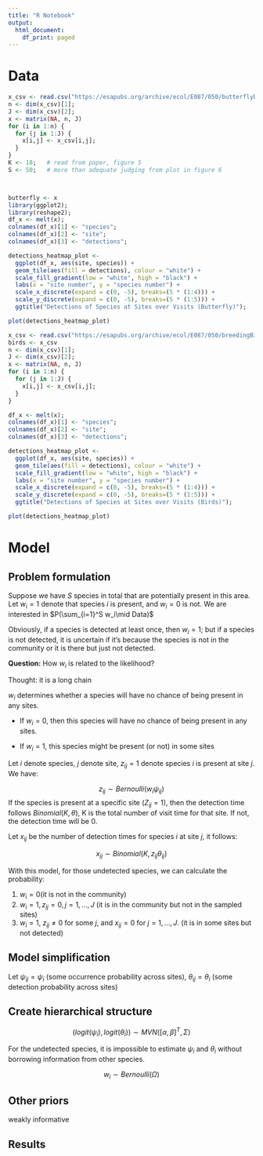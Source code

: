---
title: "R Notebook"
output:
  html_document:
    df_print: paged
---

# Data
```{r echo=FALSE}
x_csv <- read.csv("https://esapubs.org/archive/ecol/E087/050/butterflyData.txt");
n <- dim(x_csv)[1];
J <- dim(x_csv)[2];
x <- matrix(NA, n, J)
for (i in 1:n) {
  for (j in 1:J) {
    x[i,j] <- x_csv[i,j];
  }
}
K <- 18;   # read from paper, figure 5
S <- 50;   # more than adequate judging from plot in figure 6



butterfly <- x
library(ggplot2);
library(reshape2);
df_x <- melt(x);
colnames(df_x)[1] <- "species";
colnames(df_x)[2] <- "site";
colnames(df_x)[3] <- "detections";

detections_heatmap_plot <-
  ggplot(df_x, aes(site, species)) +
  geom_tile(aes(fill = detections), colour = "white") +
  scale_fill_gradient(low = "white", high = "black") +
  labs(x = "site number", y = "species number") +
  scale_x_discrete(expand = c(0, -5), breaks=(5 * (1:4))) +
  scale_y_discrete(expand = c(0, -5), breaks=(5 * (1:5))) +
  ggtitle("Detections of Species at Sites over Visits (Butterfly)");

plot(detections_heatmap_plot)

x_csv <- read.csv("https://esapubs.org/archive/ecol/E087/050/breedingBirdData.txt");
birds <- x_csv
n <- dim(x_csv)[1];
J <- dim(x_csv)[2];
x <- matrix(NA, n, J)
for (i in 1:n) {
  for (j in 1:J) {
    x[i,j] <- x_csv[i,j];
  }
}

df_x <- melt(x);
colnames(df_x)[1] <- "species";
colnames(df_x)[2] <- "site";
colnames(df_x)[3] <- "detections";

detections_heatmap_plot <-
  ggplot(df_x, aes(site, species)) +
  geom_tile(aes(fill = detections), colour = "white") +
  scale_fill_gradient(low = "white", high = "black") +
  labs(x = "site number", y = "species number") +
  scale_x_discrete(expand = c(0, -5), breaks=(5 * (1:4))) +
  scale_y_discrete(expand = c(0, -5), breaks=(5 * (1:5))) +
  ggtitle("Detections of Species at Sites over Visits (Birds)");

plot(detections_heatmap_plot)
```

# Model

## Problem formulation

Suppose we have $S$ species in total that are potentially present in this area. Let $w_i=1$ denote that species $i$ is present, and $w_i=0$ is not. We are interested in $P(\sum_{i=1}^S w_i\mid Data)$

Obviously, if a species is detected at least once, then $w_i=1$; but if a species is not detected, it is uncertain if it's because the species is not in the community or it is there but just not detected.

**Question:** How $w_i$ is related to the likelihood?

Thought: it is a long chain

$w_i$ determines whether a species will have no chance of being present in any sites.

- If $w_i=0$, then this species will have no chance of being present in any sites.

- If $w_i=1$, this species might be present (or not) in some sites



Let $i$ denote species, $j$ denote site, $z_{ij}=1$ denote species $i$ is present at site $j$. We have:

$$
z_{ij} \sim Bernoulli(w_i\psi_{ij})
$$
If the species is present at a specific site ($Z_{ij}=1$), then the detection time follows $Binomial(K, \theta)$, K is the total number of visit time for that site. If not, the detection time will be 0.


Let $x_{ij}$ be the number of detection times for species $i$ at site $j$, it follows:

$$
x_{ij} \sim Binomial(K, z_{ij}\theta_{ij})
$$

With this model, for those undetected species, we can calculate the probability: 

1. $w_i=0$(it is not in the community)
2. $w_i=1, z_{ij}=0, j=1,...,J$ (it is in the community but not in the sampled sites)
3. $w_i=1$, $z_{ij} \neq 0$ for some $j$, and $x_{ij}=0$ for $j=1,\ldots,J$. (it is in some sites but not detected)



## Model simplification

Let $\psi_{ij}=\psi_i$ (some occurrence probability across sites), $\theta_{ij}=\theta_i$ (some detection probability across sites)

## Create hierarchical structure

$$\left(logit(\psi_i),logit(\theta_i)\right)\sim MVN([\alpha,\beta]^T, \Sigma)$$

For the undetected species, it is impossible to estimate $\psi_i$ and $\theta_i$ without borrowing information from other species.


$$
w_i\sim Bernoulli(\Omega)
$$


## Other priors
weakly informative

## Results


